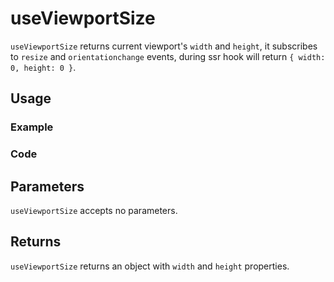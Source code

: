 

<Meta of={allStories} />

# useViewportSize

`useViewportSize` returns current viewport's `width` and `height`, it subscribes to `resize` and `orientationchange` events, during ssr hook will return `{ width: 0, height: 0 }`.

## Usage

### Example

<Canvas of={allStories.Usage} />

### Code

<Source of={allStories.Usage} />

## Parameters

`useViewportSize` accepts no parameters.

## Returns

`useViewportSize` returns an object with `width` and `height` properties.
